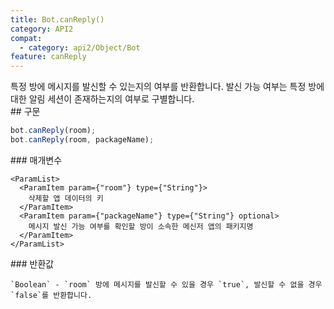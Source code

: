 ```yaml
---
title: Bot.canReply()
category: API2
compat:
  - category: api2/Object/Bot
feature: canReply
---
```


<Section>
  특정 방에 메시지를 발신할 수 있는지의 여부를 반환합니다. 발신 가능 여부는 특정 방에 대한 알림 세션이 존재하는지의 여부로 구별합니다.
</Section>
<Section>
  ## 구문

  ~~~js
  bot.canReply(room);
  bot.canReply(room, packageName);
  ~~~

  <Section>
    ### 매개변수

    <ParamList>
      <ParamItem param={"room"} type={"String"}>
        삭제할 앱 데이터의 키
      </ParamItem>
      <ParamItem param={"packageName"} type={"String"} optional>
        메시지 발신 가능 여부를 확인할 방이 소속한 메신저 앱의 패키지명
      </ParamItem>
    </ParamList>
  </Section>
  <Section>
    ### 반환값

    `Boolean` - `room` 방에 메시지를 발신할 수 있을 경우 `true`, 발신할 수 없을 경우 `false`를 반환합니다.
  </Section>
</Section>